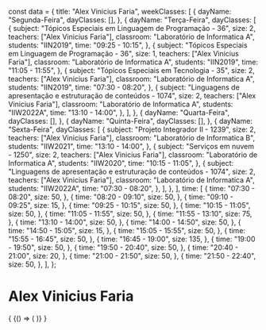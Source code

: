 const data = {
  title: "Alex Vinicius Faria",
  weekClasses: [
    {
      dayName: "Segunda-Feira",
      dayClasses: [],
    },
    {
      dayName: "Terça-Feira",
      dayClasses: [
        {
          subject: "Tópicos Especiais em Linguagem de Programação - 36",
          size: 2,
          teachers: ["Alex Vinicius Faria"],
          classroom: "Laboratório de Informatica A",
          students: "IIN2019",
          time: "09:25 - 10:15",
        },
        {
          subject: "Tópicos Especiais em Linguagem de Programação - 36",
          size: 1,
          teachers: ["Alex Vinicius Faria"],
          classroom: "Laboratório de Informatica A",
          students: "IIN2019",
          time: "11:05 - 11:55",
        },
        {
          subject: "Tópicos Especiais em Tecnologia - 35",
          size: 2,
          teachers: ["Alex Vinicius Faria"],
          classroom: "Laboratório de Informatica A",
          students: "IIN2019",
          time: "07:30 - 08:20",
        },
        {
          subject:
            "Linguagens de apresentação e estruturação de conteúdos - 1074",
          size: 2,
          teachers: ["Alex Vinicius Faria"],
          classroom: "Laboratório de Informatica A",
          students: "IIW2022A",
          time: "13:10 - 14:00",
        },
      ],
    },
    {
      dayName: "Quarta-Feira",
      dayClasses: [],
    },
    {
      dayName: "Quinta-Feira",
      dayClasses: [],
    },
    {
      dayName: "Sexta-Feira",
      dayClasses: [
        {
          subject: "Projeto Integrador II - 1239",
          size: 2,
          teachers: ["Alex Vinicius Faria"],
          classroom: "Laboratório de Informatica B",
          students: "IIW2021",
          time: "13:10 - 14:00",
        },
        {
          subject: "Serviços em nuvem - 1250",
          size: 2,
          teachers: ["Alex Vinicius Faria"],
          classroom: "Laboratório de Informatica A",
          students: "IIW2020",
          time: "10:15 - 11:05",
        },
        {
          subject:
            "Linguagens de apresentação e estruturação de conteúdos - 1074",
          size: 2,
          teachers: ["Alex Vinicius Faria"],
          classroom: "Laboratório de Informatica A",
          students: "IIW2022A",
          time: "07:30 - 08:20",
        },
      ],
    },
  ],
  time: [
    {
      time: "07:30 - 08:20",
      size: 50,
    },
    {
      time: "08:20 - 09:10",
      size: 50,
    },
    {
      time: "09:10 - 09:25",
      size: 15,
    },
    {
      time: "09:25 - 10:15",
      size: 50,
    },
    {
      time: "10:15 - 11:05",
      size: 50,
    },
    {
      time: "11:05 - 11:55",
      size: 50,
    },
    {
      time: "11:55 - 13:10",
      size: 75,
    },
    {
      time: "13:10 - 14:00",
      size: 50,
    },
    {
      time: "14:00 - 14:50",
      size: 50,
    },
    {
      time: "14:50 - 15:05",
      size: 15,
    },
    {
      time: "15:05 - 15:55",
      size: 50,
    },
    {
      time: "15:55 - 16:45",
      size: 50,
    },
    {
      time: "16:45 - 19:00",
      size: 135,
    },
    {
      time: "19:00 - 19:50",
      size: 50,
    },
    {
      time: "19:50 - 20:40",
      size: 50,
    },
    {
      time: "20:40 - 21:00",
      size: 20,
    },
    {
      time: "21:00 - 21:50",
      size: 50,
    },
    {
      time: "21:50 - 22:40",
      size: 50,
    },
  ],
};

# Alex Vinicius Faria

<div>
  {
    <BrowserOnly>
      {() => (
        <Grid
          title={data.title}
          weekClasses={data.weekClasses}
          time={data.time}
        />
      )}
    </BrowserOnly>
  }
</div>
